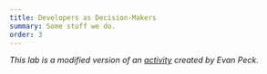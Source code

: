 ```yaml
---
title: Developers as Decision-Makers
summary: Some stuff we do. 
order: 3
---
```


*This lab is a modified version of an [activity](https://docs.google.com/document/d/1HsRSC3H_u6KcQhv2y9cWyrYV3xpvvBUcAvoaH-FsG0I/edit?usp=sharing) created by  Evan Peck.* 